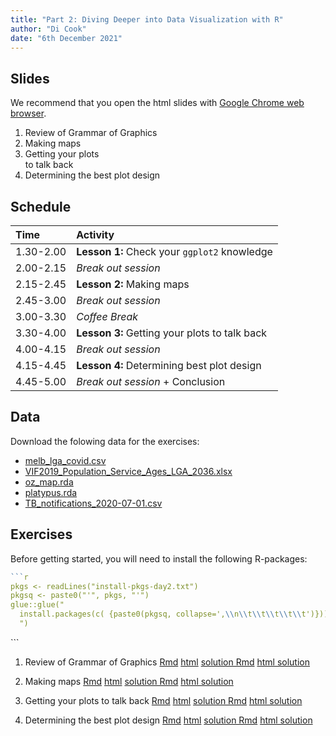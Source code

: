 ```yaml
---
title: "Part 2: Diving Deeper into Data Visualization with R"
author: "Di Cook"
date: "6th December 2021"
---
```


## Slides

We recommend that you open the html slides <i class="fas fa-link"></i> with [Google Chrome web browser](https://www.google.com/intl/en_au/chrome/). 

1. Review of Grammar of Graphics [<i class="fas fa-link"></i>](slides/part2-session1.html) [<i class="fas fa-file-pdf"></i>](slides/part2-session1.pdf)
2. Making maps [<i class="fas fa-link"></i>](slides/part2-session2.html) [<i class="fas fa-file-pdf"></i>](slides/part2-session2.pdf)
3. Getting your plots <br> to talk back [<i class="fas fa-link"></i>](slides/part2-session3.html) [<i class="fas fa-file-pdf"></i>](slides/part2-session3.pdf)
4. Determining the best plot design [<i class="fas fa-link"></i>](slides/part2-session4.html) [<i class="fas fa-file-pdf"></i>](slides/part2-session4.pdf)

## Schedule

Time | Activity 
:----|:---
1.30-2.00 | **Lesson 1:** Check your `ggplot2` knowledge
2.00-2.15 |  *Break out session*
2.15-2.45 | **Lesson 2:** Making maps 
2.45-3.00 | *Break out session*
3.00-3.30 | *Coffee Break*
3.30-4.00 | **Lesson 3:** Getting your plots to talk back 
4.00-4.15 | *Break out session*
4.15-4.45 | **Lesson 4:** Determining best plot design
4.45-5.00 | *Break out session* + Conclusion

## Data

Download the folowing data for the exercises:

* <a href="data/melb_lga_covid.csv" download>melb_lga_covid.csv</a>
* <a href="data/VIF2019_Population_Service_Ages_LGA_2036.xlsx" download>VIF2019_Population_Service_Ages_LGA_2036.xlsx</a>
* <a href="data/oz_map.rda" download>oz_map.rda</a>
* <a href="data/platypus.rda" download>platypus.rda</a>
* <a href="data/TB_notifications_2020-07-01.csv" download>TB_notifications_2020-07-01.csv</a>



## Exercises

Before getting started, you will need to install the following R-packages:

```r
```r
pkgs <- readLines("install-pkgs-day2.txt")
pkgsq <- paste0("'", pkgs, "'")
glue::glue("
  install.packages(c( {paste0(pkgsq, collapse=',\\n\\t\\t\\t\\t\\t')}))
  ")
```
```




1. Review of Grammar of Graphics <a class="tag" href="exercises/part2-exercise-01.Rmd" download><i class="fas fa-download"></i> Rmd</a> <a class="tag" href="exercises/part2-exercise-01.html" target="_blank"><i class="fas fa-globe"></i> html</a> <a class="tag" href="exercises/part2-exercise-01-solution.Rmd" download><i class="fas fa-download"></i> solution Rmd</a> <a class="tag" href="exercises/part2-exercise-01-solution.html" target="_blank"><i class="fas fa-globe"></i> html solution</a>

2. Making maps <a class="tag" href="exercises/part2-exercise-02.Rmd" download><i class="fas fa-download"></i> Rmd</a> <a class="tag" href="exercises/part2-exercise-02.html" target="_blank"><i class="fas fa-globe"></i> html</a> <a class="tag" href="exercises/part2-exercise-02-solution.Rmd" download><i class="fas fa-download"></i> solution Rmd</a> <a class="tag" href="exercises/part2-exercise-02-solution.html" target="_blank"><i class="fas fa-globe"></i> html solution</a>


3. Getting your plots to talk back <a class="tag" href="exercises/part2-exercise-03.Rmd" download><i class="fas fa-download"></i> Rmd</a> <a class="tag" href="exercises/part2-exercise-03.html" target="_blank"><i class="fas fa-globe"></i> html</a> <a class="tag" href="exercises/part2-exercise-03-solution.Rmd" download><i class="fas fa-download"></i> solution Rmd</a> <a class="tag" href="exercises/part2-exercise-03-solution.html" target="_blank"><i class="fas fa-globe"></i> html solution</a>

4. Determining the best plot design <a class="tag" href="exercises/part2-exercise-04.Rmd" download><i class="fas fa-download"></i> Rmd</a> <a class="tag" href="exercises/part2-exercise-04.html" target="_blank"><i class="fas fa-globe"></i> html</a> <a class="tag" href="exercises/part2-exercise-04-solution.Rmd" download><i class="fas fa-download"></i> solution Rmd</a> <a class="tag" href="exercises/part2-exercise-04-solution.html" target="_blank"><i class="fas fa-globe"></i> html solution</a>
